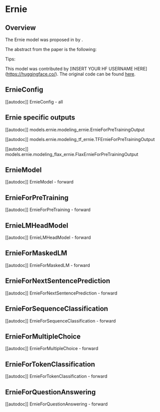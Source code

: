 <!--Copyright 2022 The HuggingFace Team. All rights reserved.

Licensed under the Apache License, Version 2.0 (the "License"); you may not use this file except in compliance with
the License. You may obtain a copy of the License at

http://www.apache.org/licenses/LICENSE-2.0

Unless required by applicable law or agreed to in writing, software distributed under the License is distributed on
an "AS IS" BASIS, WITHOUT WARRANTIES OR CONDITIONS OF ANY KIND, either express or implied. See the License for the
specific language governing permissions and limitations under the License.
-->

# Ernie

## Overview

The Ernie model was proposed in [<INSERT PAPER NAME HERE>](<INSERT PAPER LINK HERE>) by <INSERT AUTHORS HERE>.
<INSERT SHORT SUMMARY HERE>

The abstract from the paper is the following:

*<INSERT PAPER ABSTRACT HERE>*

Tips:

<INSERT TIPS ABOUT MODEL HERE>

This model was contributed by [INSERT YOUR HF USERNAME HERE](https://huggingface.co/<INSERT YOUR HF USERNAME HERE>).
The original code can be found [here](<INSERT LINK TO GITHUB REPO HERE>).


## ErnieConfig

[[autodoc]] ErnieConfig
    - all

## Ernie specific outputs

[[autodoc]] models.ernie.modeling_ernie.ErnieForPreTrainingOutput

[[autodoc]] models.ernie.modeling_tf_ernie.TFErnieForPreTrainingOutput

[[autodoc]] models.ernie.modeling_flax_ernie.FlaxErnieForPreTrainingOutput

## ErnieModel

[[autodoc]] ErnieModel
    - forward

## ErnieForPreTraining

[[autodoc]] ErnieForPreTraining
    - forward

## ErnieLMHeadModel

[[autodoc]] ErnieLMHeadModel
    - forward

## ErnieForMaskedLM

[[autodoc]] ErnieForMaskedLM
    - forward

## ErnieForNextSentencePrediction

[[autodoc]] ErnieForNextSentencePrediction
    - forward

## ErnieForSequenceClassification

[[autodoc]] ErnieForSequenceClassification
    - forward

## ErnieForMultipleChoice

[[autodoc]] ErnieForMultipleChoice
    - forward

## ErnieForTokenClassification

[[autodoc]] ErnieForTokenClassification
    - forward

## ErnieForQuestionAnswering

[[autodoc]] ErnieForQuestionAnswering
    - forward
